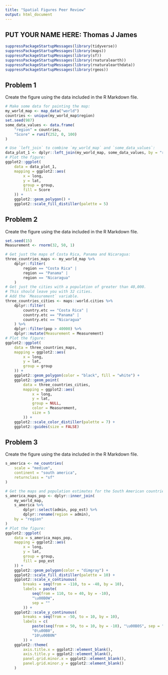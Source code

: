```yaml
---
title: "Spatial Figures Peer Review"
output: html_document
---
```


## PUT YOUR NAME HERE: Thomas J James

```r
suppressPackageStartupMessages(library(tidyverse))
suppressPackageStartupMessages(library(maps))
suppressPackageStartupMessages(library(sf))
suppressPackageStartupMessages(library(rnaturalearth))
suppressPackageStartupMessages(library(rnaturalearthdata))
suppressPackageStartupMessages(library(rgeos))
```

## Problem 1

Create the figure using the data included in the R Markdown file.

```r
# Make some data for painting the map:
my_world_map <- map_data("world")
countries <- unique(my_world_map$region)
set.seed(987)
some_data_values <- data.frame(
    "region" = countries,
    "Score" = runif(252, 0, 100)
)
```

```r
# Use `left_join` to combine `my_world_map` and `some_data_values`:
data_plot_1 <- dplyr::left_join(my_world_map, some_data_values, by = "region")
# Plot the figure:
ggplot2::ggplot(
    data = data_plot_1,
    mapping = ggplot2::aes(
        x = long,
        y = lat,
        group = group,
        fill = Score
    )) +
    ggplot2::geom_polygon() +
    ggplot2::scale_fill_distiller(palette = 5)
```

## Problem 2

Create the figure using the data included in the R Markdown file.

```r
set.seed(15)
Measurement <- rnorm(32, 50, 1)
```

```r
# Get just the maps of Costa Rica, Panama and Nicaragua:
three_countries_maps <- my_world_map %>%
    dplyr::filter(
        region == "Costa Rica" |
        region == "Panama" |
        region == "Nicaragua"
    )
# Get just the cities with a population of greater than 40,000.
# This should leave you with 32 cities.
# Add the `Measurement` variable.
three_countries_cities <- maps::world.cities %>%
    dplyr::filter(
        country.etc == "Costa Rica" |
        country.etc == "Panama" |
        country.etc == "Nicaragua"
    ) %>%
    dplyr::filter(pop > 40000) %>%
    dplyr::mutate(Measurement = Measurement)
# Plot the figure:
ggplot2::ggplot(
    data = three_countries_maps,
    mapping = ggplot2::aes(
        x = long,
        y = lat,
        group = group
    )) +
    ggplot2::geom_polygon(color = "black", fill = "white") +
    ggplot2::geom_point(
        data = three_countries_cities,
        mapping = ggplot2::aes(
            x = long,
            y = lat,
            group = NULL,
            color = Measurement,
            size = 5
        )) +
    ggplot2::scale_color_distiller(palette = 7) +
    ggplot2::guides(size = FALSE)
```

## Problem 3

Create the figure using the data included in the R Markdown file.

```r
s_america <- ne_countries(
    scale = "medium",
    continent = "south america",
    returnclass = "sf"
)
```

```r
# Get the maps and population estimates for the South American countries:
s_america_maps_pop <- dplyr::inner_join(
    my_world_map,
    s_america %>%
        dplyr::select(admin, pop_est) %>%
        dplyr::rename(region = admin),
    by = "region"
)
# Plot the figure:
ggplot2::ggplot(
    data = s_america_maps_pop,
    mapping = ggplot2::aes(
        x = long,
        y = lat,
        group = group,
        fill = pop_est
    )) +
    ggplot2::geom_polygon(color = "dimgray") +
    ggplot2::scale_fill_distiller(palette = 10) +
    ggplot2::scale_x_continuous(
        breaks = seq(from = -110, to = -40, by = 10),
        labels = paste(
            seq(from = 110, to = 40, by = -10),
            "\u00B0W",
            sep = ""
        )) +
    ggplot2::scale_y_continuous(
        breaks = seq(from = -50, to = 10, by = 10),
        labels = c(
            paste(seq(from = 50, to = 10, by = -10), "\u00B0S", sep = ""),
            "0\u00B0",
            "10\u00B0N"
        )) +
    ggplot2::theme(
        axis.title.x = ggplot2::element_blank(),
        axis.title.y = ggplot2::element_blank(),
        panel.grid.minor.x = ggplot2::element_blank(),
        panel.grid.minor.y = ggplot2::element_blank()
    )
```
